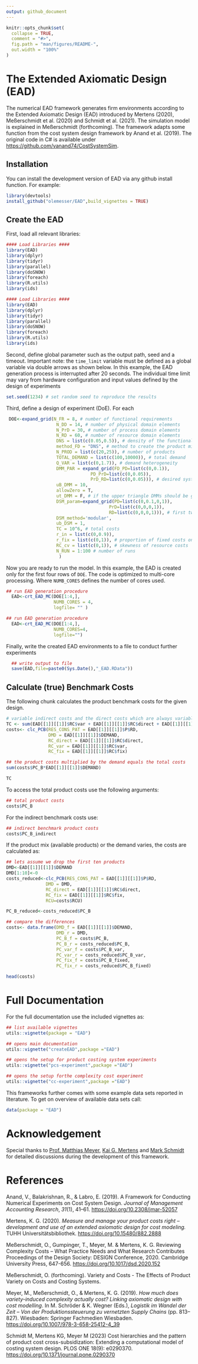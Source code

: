 ```yaml
---
output: github_document
---
```


<!-- README.md is generated from README.Rmd. Please edit that file -->

```r
knitr::opts_chunk$set(
  collapse = TRUE,
  comment = "#>",
  fig.path = "man/figures/README-",
  out.width = "100%"
)
```

# The Extended Axiomatic Design (EAD)

<!-- badges: start -->

<!-- badges: end -->

The numerical EAD framework generates firm environments according to the Extended Axiomatic Design (EAD) introduced by Mertens (2020), Meßerschmidt et al. (2020) and Schmidt et al. (2021). The simulation model is explained in Meßerschmidt (forthcoming). The framework adapts some function from the cost system design framework by Anand et al. (2019). The original code in C# is available under <https://github.com/vanand74/CostSystemSim>.

## Installation

You can install the development version of EAD via any github install function. For example:

```r
library(devtools)
install_github("olemesser/EAD",build_vignettes = TRUE)
```

## Create the EAD

First, load all relevant libraries:

```r
#### Load Libraries ####
library(EAD)
library(dplyr)
library(tidyr)
library(parallel)
library(doSNOW)
library(foreach)
library(R.utils)
library(ids)
```

```r
#### Load Libraries ####
library(EAD)
library(dplyr)
library(tidyr)
library(parallel)
library(doSNOW)
library(foreach)
library(R.utils)
library(ids)
```

Second, define global parameter such as the output path, seed and a timeout. Important note: the `time_limit` variable must be defined as a global variable via double arrows as shown below. In this example, the EAD generation process is interrupted after 20 seconds. The individual time limit may vary from hardware configuration and input values defined by the design of experiments

```r
set.seed(1234) # set random seed to reproduce the results
```

Third, define a design of experiment (DoE). For each

```r
 DOE<-expand_grid(N_FR = 8, # number of functional requirements
                   N_DD = 14, # number of physical domain elements
                   N_PrD = 30, # number of process domain elements
                   N_RD = 60, # number of resource domain elements
                   DNS = list(c(0.05,0.5)), # density of the functional product mix
                   method_FD = "DNS", # method to create the product mix
                   N_PROD = list(c(20,25)), # number of products
                   TOTAL_DEMAND = list(c(100,10000)), # total demand
                   Q_VAR = list(c(0,1.7)), # demand heterogeneity
                   DMM_PAR = expand_grid(FD_PD=list(c(0,0.1)),
                                PD_PrD=list(c(0,0.05)),
                                PrD_RD=list(c(0,0.05))), # desired system design complexity
                   uB_DMM = 10,
                   allowZero = T,
                   ut_DMM = F, # if the upper triangle DMMs should be generated too (DMM_FD_PrD,DMM_FD_RD,DMM_PD_RD)
                   DSM_param=expand_grid(PD=list(c(0,0.1,0,1)),
                                       PrD=list(c(0,0,0,1)),
                                       RD=list(c(0,0,0,1))), # first two entries refer to the density of the DSMs and the second pair to the cv if the DSM_method='modular' is used.
                   DSM_method='modular',
                   ub_DSM = 1,
                   TC = 10^6, # total costs
                   r_in = list(c(0,0.9)),
                   r_fix = list(c(0,1)), # proportion of fixed costs on total costs
                   RC_cv = list(c(0,1)), # skewness of resource costs
                   N_RUN = 1:100 # number of runs
                    )
```

Now you are ready to run the model. In this example, the EAD is created only for the first four rows of `DOE`. The code is optimized to multi-core processing. Where `NUMB_CORES` defines the number of cores used.

```r
## run EAD generation procedure
  EAD<-crt_EAD_MC(DOE[1:4,],
                  NUMB_CORES = 4,
                  logfile= "" )
```

```r
## run EAD generation procedure
  EAD<-crt_EAD_MC(DOE[1:4,],
                  NUMB_CORES=4,
                  logfile="")
```

Finally, write the created EAD environments to a file to conduct further experiments

```r
  ## write output to file
  save(EAD,file=paste0(Sys.Date(),"_EAD.RData"))
```

## Calculate (true) Benchmark Costs

The following chunk calculates the product benchmark costs for the given design.

```r
# variable indirect costs and the direct costs which are always variable are summed up
TC <- sum(EAD[[1]][[1]]$RC$var + EAD[[1]][[1]]$RC$direct + EAD[[1]][[1]]$RC$fix)
costs<- clc_PCB(RES_CONS_PAT = EAD[[1]][[1]]$P$RD,
                DMD = EAD[[1]][[1]]$DEMAND,
                RC_direct = EAD[[1]][[1]]$RC$direct,
                RC_var = EAD[[1]][[1]]$RC$var,
                RC_fix = EAD[[1]][[1]]$RC$fix)

## the product costs multiplied by the demand equals the total costs
sum(costs$PC_B*EAD[[1]][[1]]$DEMAND)

TC
```

To access the total product costs use the following arguments:

```r
## total product costs
costs$PC_B
```

For the indirect benchmark costs use:

```r
## indirect benchmark product costs
costs$PC_B_indirect
```

If the product mix (available products) or the demand varies, the costs are calculated as:

```r
## lets assume we drop the first ten products 
DMD<-EAD[[1]][[1]]$DEMAND
DMD[1:10]<-0
costs_reduced<-clc_PCB(RES_CONS_PAT = EAD[[1]][[1]]$P$RD,
               DMD = DMD,
               RC_direct = EAD[[1]][[1]]$RC$direct,
               RC_fix = EAD[[1]][[1]]$RC$fix,
               RCU=costs$RCU)

PC_B_reduced<-costs_reduced$PC_B

## compare the differences
costs<- data.frame(DMD_f = EAD[[1]][[1]]$DEMAND,
                   DMD_r = DMD,
                   PC_B_f = costs$PC_B,
                   PC_B_r = costs_reduced$PC_B,
                   PC_var_f = costs$PC_B_var,
                   PC_var_r = costs_reduced$PC_B_var,
                   PC_fix_f = costs$PC_B_fixed,
                   PC_fix_r = costs_reduced$PC_B_fixed)

head(costs)
```

# Full Documentation

For the full documentation use the included vignettes as:

```r
## list available vignettes
utils::vignette(package = "EAD")

## opens main documentation
utils::vignette("createEAD",package ="EAD")

## opens the setup for product costing system experiments
utils::vignette("pcs-experiment",package ="EAD")

## opens the setup forthe complexity cost experiment
utils::vignette("cc-experiment",package ="EAD")
```

This frameworks further comes with some example data sets reported in literature. To get on overview of available data sets call:

```r
data(package = "EAD")
```

# Acknowledgement

Special thanks to [Prof. Matthias Meyer](https://www.researchgate.net/profile/Matthias-Meyer-12 "Visit on Research Gate"), [Kai G. Mertens](https://www.researchgate.net/profile/Kai-G-Mertens "Visit on Research Gate") and [Mark Schmidt](https://www.researchgate.net/profile/Mark-Schmidt-19 "Visit on Research Gate") for detailed discussions during the development of this framework.

# References

Anand, V., Balakrishnan, R., & Labro, E. (2019). A Framework for Conducting Numerical Experiments on Cost System Design. *Journal of Management Accounting Research*, *31*(1), 41--61. <https://doi.org/10.2308/jmar-52057>

Mertens, K. G. (2020). *Measure and manage your product costs right -- development and use of an extended axiomatic design for cost modeling.* TUHH Universitätsbibliothek. <https://doi.org/10.15480/882.2888>

Meßerschmidt, O., Gumpinger, T., Meyer, M. & Mertens, K. G. Reviewing Complexity Costs -- What Practice Needs and What Research Contributes Proceedings of the Design Society: DESIGN Conference, 2020. Cambridge University Press, 647-656. <https://doi.org/10.1017/dsd.2020.152>

Meßerschmidt, O. (forthcoming). Variety and Costs - The Effects of Product Variety on Costs and Costing Systems.

Meyer, M., Meßerschmidt, O., & Mertens, K. G. (2019). *How much does variety-induced complexity actually cost? Linking axiomatic design with cost modelling*. In M. Schröder & K. Wegner (Eds.), *Logistik im Wandel der Zeit -- Von der Produktionssteuerung zu vernetzten Supply Chains* (pp. 813--827). Wiesbaden: Springer Fachmedien Wiesbaden. <https://doi.org/10.1007/978-3-658-25412-4_39>

Schmidt M, Mertens KG, Meyer M (2023) Cost hierarchies and the pattern of product cost cross-subsidization: Extending a computational model of costing system design. PLOS ONE 18(9): e0290370. <https://doi.org/10.1371/journal.pone.0290370>
